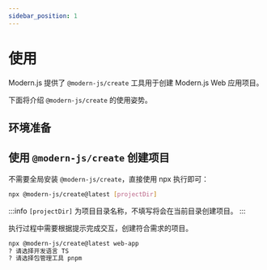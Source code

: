 ```yaml
---
sidebar_position: 1
---
```


# 使用

Modern.js 提供了 `@modern-js/create` 工具用于创建 Modern.js Web 应用项目。

下面将介绍 `@modern-js/create` 的使用姿势。

## 环境准备


<Prerequisites />

## 使用 `@modern-js/create` 创建项目

不需要全局安装 `@modern-js/create`，直接使用 npx 执行即可：

```bash
npx @modern-js/create@latest [projectDir]
```

:::info
`[projectDir]` 为项目目录名称，不填写将会在当前目录创建项目。
:::

执行过程中需要根据提示完成交互，创建符合需求的项目。

```bash
npx @modern-js/create@latest web-app
? 请选择开发语言 TS
? 请选择包管理工具 pnpm
```
